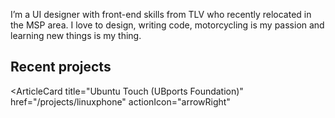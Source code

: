 


<PageDescription>

I’m a UI designer with front-end skills from TLV who recently relocated in the MSP area. I love to design, writing code, motorcycling is my passion and learning new things is my thing.

</PageDescription>



## Recent projects

<Row>
<Column colMd={4} colLg={4} noGutterMdLeft>

<ArticleCard
  title="Ubuntu Touch (UBports Foundation)"
  href="/projects/linuxphone"
  actionIcon="arrowRight"
>


</ArticleCard>
</Column>
<Column colMd={4} colLg={4} noGutterMdLeft>
<ArticleCard
  title="BeyondBenefits"
  href="/projects/beyondbenefits"
  color="g10"
  actionIcon="arrowRight"
>

</ArticleCard>

</Column>
<Column colMd={4} colLg={4} noGutterMdLeft>
<ArticleCard
  title="Wint.Ai"
  href="/projects/wintwi"
  actionIcon="arrowRight"
>


</ArticleCard>

</Column>
</Row>
